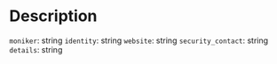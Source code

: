 # Description

`moniker`: string
`identity`: string
`website`: string
`security_contact`: string
`details`: string